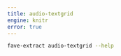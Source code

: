 ```yaml
---
title: audio-textgrid
engine: knitr
error: true
---
```


```bash
fave-extract audio-textgrid --help
```